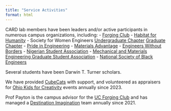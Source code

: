 ```yaml
---
title: "Service Activities"
format: html
---
```


CARD lab members have been leaders and/or active participants in numerous campus organizations, including:
- [Forging Club](https://campuslink.uc.edu/organization/forging)
- [Habitat for Humanity](https://campuslink.uc.edu/organization/habitatuc)
- Society for Women Engineers [Undergraduate Chapter](https://campuslink.uc.edu/organization/society-of-women-engineers) [Graduate Chapter](https://campuslink.uc.edu/organization/graduate-society-of-women-engineers)
- [Pride in Engineering](https://campuslink.uc.edu/organization/pieuc)
- [Materials Advantage](https://campuslink.uc.edu/organization/materialadvantage)
- [Engineers Without Borders](https://campuslink.uc.edu/organization/engineers-without-borders)
- [Nigerian Student Association](https://campuslink.uc.edu/organization/ucnsa)
- [Mechanical and Materials Engineering Graduate Student Association](https://campuslink.uc.edu/organization/mmegsa)
- [National Society of Black Engineers](https://campuslink.uc.edu/organization/national-society-of-black-engineers)

Several students have been Darwin T. Turner scholars.

We have provided [CubeCats](https://campuslink.uc.edu/organization/university-of-cincinnati-cubecats) with support, and volunteered as appraisers for [Ohio Kids for Creativity](https://www.ohdi.org/about/okc/) events annually since 2023.

Prof Payton is the campus advisor for the [UC Forging Club](https://campuslink.uc.edu/organization/forging) and has managed a [Destination Imagination](https://www.destinationimagination.org) team annually since 2021.